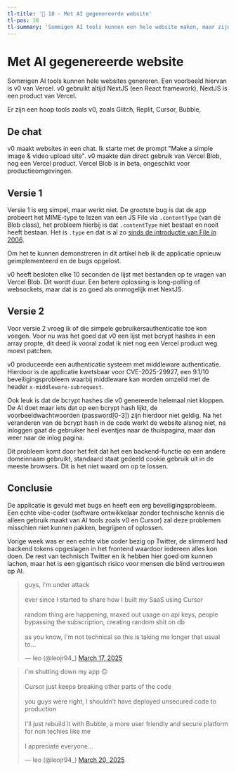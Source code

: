 ```yaml
---
tl-title: '👾 18 - Met AI gegenereerde website'
tl-pos: 18
tl-summary: 'Sommigen AI tools kunnen een hele website maken, maar zijn deze wel goed?'
---
```


# Met AI gegenereerde website

Sommigen AI tools kunnen hele websites genereren. Een voorbeeld hiervan is v0 van Vercel.
v0 gebruikt altijd NextJS (een React framework), NextJS is een product van Vercel.

Er zijn een hoop tools zoals v0, zoals Glitch, Replit, Cursor, Bubble,

## De chat

v0 maakt websites in een chat. Ik starte met de prompt "Make a simple image & video upload site".
v0 maakte dan direct gebruik van Vercel Blob, nog een Vercel product. Vercel Blob is in beta,
ongeschikt voor productieomgevingen.

## Versie 1

Versie 1 is erg simpel, maar werkt niet. De grootste bug is dat de app probeert het MIME-type te lezen
van een JS File via `.contentType` (van de Blob class), het probleem hierbij is dat `.contentType` niet
bestaat en nooit heeft bestaan. Het is `.type` en dat is al zo
[sinds de introductie van File in 2006](https://www.w3.org/standards/history/FileAPI/).

Om het te kunnen demonstreren in dit artikel heb ik de applicatie opnieuw geimplementeerd en de bugs opgelost.


<HomePageV1 client:visible />

v0 heeft besloten elke 10 seconden de lijst met bestanden op te vragen van Vercel Blob.
Dit wordt duur. Een betere oplossing is long-polling of websockets, maar dat is zo goed als
onmogelijk met NextJS.

## Versie 2

Voor versie 2 vroeg ik of die simpele gebruikersauthenticatie toe kon voegen. Voor nu was het
goed dat v0 een lijst met bcrypt hashes in een array propte, dit deed ik vooral zodat ik niet
nog een Vercel product weg moest patchen.

v0 produceerde een authenticatie systeem met middleware authenticatie. Hierdoor is de applicatie
kwetsbaar voor CVE-2025-29927, een 9.1/10 beveiligingsprobleem waarbij middleware kan worden
omzeild met de header `x-middleware-subrequest`.

Ook leuk is dat de bcrypt hashes die v0 genereerde helemaal niet kloppen. De AI doet maar iets
dat op een bcrypt hash lijkt, de voorbeeldwachtwoorden (password[0-3]) zijn hierdoor niet geldig.
Na het veranderen van de bcrypt hash in de code werkt de website alsnog niet, na inloggen gaat
de gebruiker heel eventjes naar de thuispagina, maar dan weer naar de inlog pagina.

Dit probleem komt door het feit dat het een backend-functie op een andere domeinnaam gebruikt,
standaard staat gedeeld cookie gebruik uit in de meeste browsers. Dit is het niet waard om op
te lossen.

## Conclusie

De applicatie is gevuld met bugs en heeft een erg beveiligingsprobleem. Een echte vibe-coder
(software ontwikkelaar zonder technische kennis die alleen gebruik maakt van AI tools zoals v0 en Cursor)
zal deze problemen misschien niet kunnen pakken, begrijpen of oplossen.

Vorige week was er een echte vibe coder bezig op Twitter, de slimmerd had backend tokens opgeslagen in
het frontend waardoor iedereen alles kon doen. De rest van technisch Twitter en ik hebben hier goed
om kunnen lachen, maar het is een gigantisch risico voor mensen die blind vertrouwen op AI.

<blockquote class="twitter-tweet"><p lang="en" dir="ltr">guys, i&#39;m under attack<br /><br />ever since I started to share how I built my SaaS using Cursor<br /><br />random thing are happening, maxed out usage on api keys, people bypassing the subscription, creating random shit on db<br /><br />as you know, I&#39;m not technical so this is taking me longer that usual to…</p>&mdash; leo (@leojr94_) <a href="https://twitter.com/leojr94_/status/1901560276488511759?ref_src=twsrc%5Etfw">March 17, 2025</a></blockquote> <script async src="https://platform.twitter.com/widgets.js" charset="utf-8"></script>
<blockquote class="twitter-tweet"><p lang="en" dir="ltr">i&#39;m shutting down my app 😑<br /><br />Cursor just keeps breaking other parts of the code<br /><br />you guys were right, I shouldn’t have deployed unsecured code to production<br /><br />I&#39;ll just rebuild it with Bubble, a more user friendly and secure platform for non techies like me<br /><br />I appreciate everyone…</p>&mdash; leo (@leojr94_) <a href="https://twitter.com/leojr94_/status/1902537756674318347?ref_src=twsrc%5Etfw">March 20, 2025</a></blockquote> <script async src="https://platform.twitter.com/widgets.js" charset="utf-8"></script>